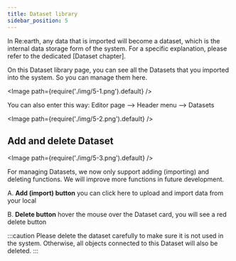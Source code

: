 ```yaml
---
title: Dataset library
sidebar_position: 5
---
```


In Re:earth, any data that is imported will become a dataset, which is the internal data storage form of the system. For a specific explanation, please refer to the dedicated [Dataset chapter].

On this Dataset library page, you can see all the Datasets that you imported into the system. So you can manage them here.

<Image path={require('./img/5-1.png').default} />

You can also enter this way:
Editor page —> Header menu —> Datasets

<Image path={require('./img/5-2.png').default} />

## Add and delete Dataset

<Image path={require('./img/5-3.png').default} />

For managing Datasets, we now only support adding (importing) and deleting functions. We will improve more functions in future development.

A. **Add (import) button** you can click here to upload and import data from your local

B. **Delete button** hover the mouse over the Dataset card, you will see a red delete button

:::caution
Please delete the dataset carefully to make sure it is not used in the system. Otherwise, all objects connected to this Dataset will also be deleted.
:::
